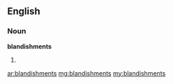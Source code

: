 ==English==

===Noun===
'''blandishments'''

# {{plural of|[[blandishment]]}}

[[ar:blandishments]]
[[mg:blandishments]]
[[my:blandishments]]